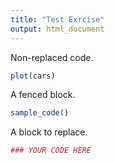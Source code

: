 ```yaml
---
title: "Test Exrcise"
output: html_document
---
```


Non-replaced code.

```r
plot(cars)
```

A fenced block.

```r
sample_code()
```

A block to replace.

```r
### YOUR CODE HERE
```
